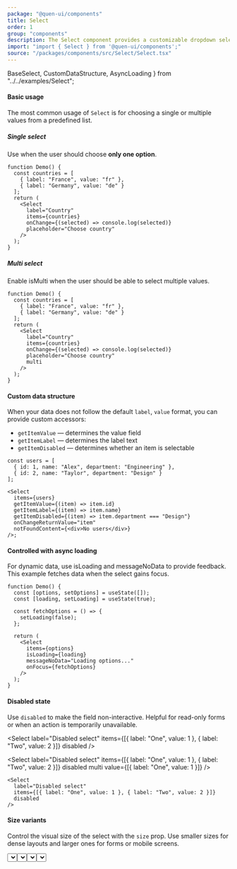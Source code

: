 ```yaml
---
package: "@quen-ui/components"
title: Select
order: 1
group: "components"
description: The Select component provides a customizable dropdown selector with support for single/multi-selection, grouping, async loading, and advanced data mapping. Features include clearable options, custom rendering, and full accessibility compliance.
import: "import { Select } from '@quen-ui/components';"
source: "/packages/components/src/Select/Select.tsx"
---
```


  BaseSelect,
  CustomDataStructure,
  AsyncLoading
} from "../../examples/Select";

#### Basic usage

The most common usage of `Select` is for choosing a single or multiple values from a predefined list.

##### Single select

Use when the user should choose **only one option**.

```tsx
function Demo() {
  const countries = [
    { label: "France", value: "fr" },
    { label: "Germany", value: "de" }
  ];
  return (
    <Select
      label="Country"
      items={countries}
      onChange={(selected) => console.log(selected)}
      placeholder="Choose country"
    />
  );
}
```

<BaseSelect />

##### Multi select

Enable isMulti when the user should be able to select multiple values.

```tsx
function Demo() {
  const countries = [
    { label: "France", value: "fr" },
    { label: "Germany", value: "de" }
  ];
  return (
    <Select
      label="Country"
      items={countries}
      onChange={(selected) => console.log(selected)}
      placeholder="Choose country"
      multi
    />
  );
}
```

<BaseSelect multi />

#### Custom data structure

When your data does not follow the default  `label`, `value` format, you can provide custom accessors:
  - `getItemValue` — determines the value field
  - `getItemLabel` — determines the label text
  - `getItemDisabled` — determines whether an item is selectable

```tsx
const users = [
  { id: 1, name: "Alex", department: "Engineering" },
  { id: 2, name: "Taylor", department: "Design" }
];

<Select
  items={users}
  getItemValue={(item) => item.id}
  getItemLabel={(item) => item.name}
  getItemDisabled={(item) => item.department === "Design"}
  onChangeReturnValue="item"
  notFoundContent={<div>No users</div>}
/>;
```

<CustomDataStructure />

#### Controlled with async loading

For dynamic data, use isLoading and messageNoData to provide feedback. This example fetches data when the select gains focus.

```tsx
function Demo() {
  const [options, setOptions] = useState([]);
  const [loading, setLoading] = useState(true);

  const fetchOptions = () => {
    setLoading(false);
  };

  return (
    <Select
      items={options}
      isLoading={loading}
      messageNoData="Loading options..."
      onFocus={fetchOptions}
    />
  );
}
```

<AsyncLoading />

#### Disabled state

Use `disabled` to make the field non-interactive. Helpful for read-only forms or when an action is temporarily unavailable.

<Select
  label="Disabled select"
  items={[{ label: "One", value: 1 }, { label: "Two", value: 2 }]}
  disabled
/>

<Select
  label="Disabled select"
  items={[{ label: "One", value: 1 }, { label: "Two", value: 2 }]}
  disabled
  multi
  value={[{ label: "One", value: 1 }]}
/>

```tsx
<Select
  label="Disabled select"
  items={[{ label: "One", value: 1 }, { label: "Two", value: 2 }]}
  disabled
/>
```

#### Size variants

Control the visual size of the select with the `size` prop. Use smaller sizes for dense layouts and larger ones for forms or mobile screens.

<Flex gap={12} direction="column">
  <Select label="XS" size="xs" items={[{ label: "One", value: 1 }]} />
  <Select label="S" size="s" items={[{ label: "One", value: 1 }]} />
  <Select label="M" size="m" items={[{ label: "One", value: 1 }]} />
  <Select label="L" size="l" items={[{ label: "One", value: 1 }]} />
</Flex>

```tsx
<Flex gap={12} direction="column">
  <Select label="XS" size="xs" items={[{ label: "One", value: 1 }]} />
  <Select label="S" size="s" items={[{ label: "One", value: 1 }]} />
  <Select label="M" size="m" items={[{ label: "One", value: 1 }]} />
  <Select label="L" size="l" items={[{ label: "One", value: 1 }]} />
</Flex>
```

#### Clearable select

Set `isClearable` to allow users to reset the selection quickly.

<Select
  label="With clear"
  items={[{ label: "One", value: 1 }, { label: "Two", value: 2 }]}
  isClearable
/>

```tsx
<Select
  label="With clear"
  items={[{ label: "One", value: 1 }, { label: "Two", value: 2 }]}
  isClearable
/>
```

#### Error state

Use the `error` prop to highlight validation issues. The error can be a boolean or a string message.

<Select
  label="With error"
  items={[{ label: "Option", value: 1 }]}
  error="This field is required"
/>

```tsx
<Select
  label="With error"
  items={[{ label: "Option", value: 1 }]}
  error="This field is required"
/>
```

#### Advanced patterns

##### Value vs Item returns

By default, `onChange` returns the `value`. If you need the full object, set `onChangeReturnValue="item"`.

```tsx
// Returns value only
<Select onChange={(value) => console.log(value)} />

// Returns full items
<Select
  onChangeReturnValue="item"
  onChange={(item) => console.log(item)}
/>
```

##### Custom renderers

Use `leftContent`, `rightContent`, or `notFoundContent` for custom UI. This allows icons, loaders, or empty state placeholders.

```tsx
<Select
  items={cities}
  leftContent={<GlobeIcon />}
  notFoundContent={
    <div className="custom-empty">
      <SearchOffIcon />
      <span>No matches found</span>
    </div>
  }
/>
```

#### Best practices

##### When to use

  - For choosing one or multiple options from a predefined list
  - When the list is long and radio buttons/checkboxes are not practical
  - With async loading when options are dynamic or remote

##### When not to use

  - For very small sets (2–3 options) — prefer radio buttons/checkboxes
  - For free text input — use an Input or Autocomplete instead
  - As a decorative element without meaningful user interaction

##### Additional guidelines

  - Always provide labels or placeholders for clarity
  - Use isClearable when users may need to reset their choice
  - Avoid very long lists — consider grouping or lazy loading
  - Disable invalid options instead of silently removing them
  - Ensure color contrast and error states are accessible
